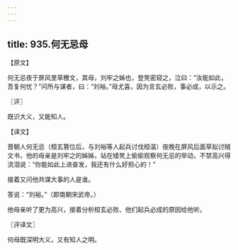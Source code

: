 ```yaml
---
---
---
```

title: 935.何无忌母
---



【原文】

何无忌夜于屏风里草檄文，其母，刘牢之姊也，登凳密窥之，泣曰：“汝能如此，吾复何忧？”问所与谋者，曰：“刘裕。”母尤喜，因为言玄必败，事必成，以示之。

〖评〗

既识大义，又能知人。

【译文】

晋朝人何无忌（桓玄篡位后，与刘裕等人起兵讨伐桓温）夜晚在屏风后面草拟讨贼文书，他的母亲是刘牢之的姊姊，站在矮凳上偷偷观察何无忌的举动，不禁高兴得流泪说：“你能如此上进奋发，我还有什么好担心的！”

接着又问他共谋大事的人是谁。

答说：“刘裕。”（即南朝宋武帝。）

他母亲听了更为高兴，接着分析桓玄必败、他们起兵必成的原因给他听。

〖评译文〗

何母既深明大义，又有知人之明。